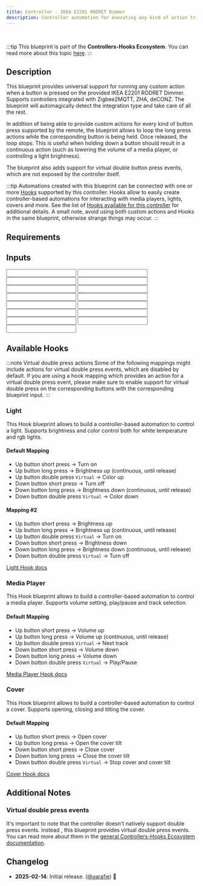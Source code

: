 ```yaml
---
title: Controller - IKEA E2201 RODRET Dimmer
description: Controller automation for executing any kind of action triggered by the provided IKEA E2201 RODRET Dimmer. Supports Zigbee2MQTT, ZHA, deCONZ.
---
```



<ImportCard id='ikea_e2201' category='controllers' />

<br />

:::tip
This blueprint is part of the **Controllers-Hooks Ecosystem**. You can read more about this topic [here](/docs/controllers-hooks-ecosystem).
:::

## Description

This blueprint provides universal support for running any custom action when a button is pressed on the provided IKEA E2201 RODRET Dimmer. Supports controllers integrated with Zigbee2MQTT, ZHA, deCONZ. The blueprint will automagically detect the integration type and take care of all the rest.

In addition of being able to provide custom actions for every kind of button press supported by the remote, the blueprint allows to loop the long press actions while the corresponding button is being held. Once released, the loop stops. This is useful when holding down a button should result in a continuous action (such as lowering the volume of a media player, or controlling a light brightness).

The blueprint also adds support for virtual double button press events, which are not exposed by the controller itself.

:::tip
Automations created with this blueprint can be connected with one or more [Hooks](/docs/blueprints/hooks) supported by this controller.
Hooks allow to easily create controller-based automations for interacting with media players, lights, covers and more. See the list of [Hooks available for this controller](/docs/blueprints/controllers/ikea_e2201#available-hooks) for additional details.
A small note, avoid using both custom actions and Hooks in the same blueprint, otherwise strange things may occur.
:::

## Requirements

<Requirement id='zigbee2mqtt' />
<Requirement id='zha' />
<Requirement id='deconz' />

## Inputs

<Input
  name='Controller Device'
  description='The controller device to use for the automation. Choose a value only if the remote is integrated with Zigbee2MQTT, ZHA, deCONZ.'
  selector='device'
  required='Zigbee2MQTT, ZHA, deCONZ'
/>
<Input
  name='Up button short press'
  description='Action to run on short up button press.'
  selector='action'
/>
<Input
  name='Up button long press'
  description='Action to run on long up button press.'
  selector='action'
/>
<Input
  name='Up button release'
  description='Action to run on up button release after long press.'
  selector='action'
/>
<Input
  name='Up button double press'
  description='Action to run on double up button press.'
  selector='action'
  virtual
/>
<Input
  name='Down button short press'
  description='Action to run on short down button press.'
  selector='action'
/>
<Input
  name='Down button long press'
  description='Action to run on long down button press.'
  selector='action'
/>
<Input
  name='Down button release'
  description='Action to run on down button release after long press.'
  selector='action'
/>
<Input
  name='Down button double press'
  description='Action to run on double down button press.'
  selector='action'
  virtual
/>
<Input
  name='Up button long press - Maximum loop repeats'
  description='Maximum number of repeats for the custom action, when looping is enabled. Use it as a safety limit to prevent an endless loop in case the corresponding stop event is not received.'
  selector='number'
/>
<Input
  name='Down button long press - Maximum loop repeats'
  description='Maximum number of repeats for the custom action, when looping is enabled. Use it as a safety limit to prevent an endless loop in case the corresponding stop event is not received.'
  selector='number'
/>
<Input
  name='Helper Up/Down button - Long Press Delay'
  description='Max delay between the pushing and releasing of a button long press event. Increase this value if you notice that the long press action is not triggered properly.'
  selector='number'
/>
<Input
  name='Expose up button double press event'
  description='Choose whether or not to expose the virtual double press event for the up button. Turn this on if you are providing an action for the up button double press event.'
  selector='boolean'
/>
<Input
  name='Expose down button double press event'
  description='Choose whether or not to expose the virtual double press event for the down button. Turn this on if you are providing an action for the down button double press event.'
  selector='boolean'
/>
<Input
  name='Helper - Double Press delay'
  description='Max delay between the first and the second button press for the double press event. Provide a value only if you are using a double press action. Increase this value if you notice that the double press action is not triggered properly.'
  selector='number'
/>

## Available Hooks

:::note Virtual double press actions
Some of the following mappings might include actions for virtual double press events, which are disabled by default.
If you are using a hook mapping which provides an action for a virtual double press event, please make sure to enable support for virtual double press on the corresponding buttons with the corresponding blueprint input.
:::

### Light

This Hook blueprint allows to build a controller-based automation to control a light. Supports brightness and color control both for white temperature and rgb lights.

#### Default Mapping

- Up button short press -> Turn on
- Up button long press -> Brightness up (continuous, until release)
- Up button double press `Virtual` -> Color up
- Down button short press -> Turn off
- Down button long press -> Brightness down (continuous, until release)
- Down button double press `Virtual` -> Color down

#### Mapping #2

- Up button short press -> Brightness up
- Up button long press -> Brightness up (continuous, until release)
- Up button double press `Virtual` -> Turn on
- Down button short press -> Brightness down
- Down button long press -> Brightness down (continuous, until release)
- Down button double press `Virtual` -> Turn off

[Light Hook docs](/docs/blueprints/hooks/light)

### Media Player

This Hook blueprint allows to build a controller-based automation to control a media player. Supports volume setting, play/pause and track selection.

#### Default Mapping

- Up button short press -> Volume up
- Up button long press -> Volume up (continuous, until release)
- Up button double press `Virtual` -> Next track
- Down button short press -> Volume down
- Down button long press -> Volume down
- Down button double press `Virtual` -> Play/Pause

[Media Player Hook docs](/docs/blueprints/hooks/media_player)

### Cover

This Hook blueprint allows to build a controller-based automation to control a cover. Supports opening, closing and tilting the cover.

#### Default Mapping

- Up button short press -> Open cover
- Up button long press -> Open the cover tilt
- Down button short press -> Close cover
- Down button long press -> Close the cover tilt
- Down button double press `Virtual` -> Stop cover and cover tilt

[Cover Hook docs](/docs/blueprints/hooks/cover)

## Additional Notes

### Virtual double press events

It's important to note that the controller doesn't natively support double press events. Instead , this blueprint provides virtual double press events. You can read more about them in the [general Controllers-Hooks Ecosystem documentation](/docs/controllers-hooks-ecosystem#virtual-events).

## Changelog

- **2025-02-14**: Initial release. ([@yarafie](https://github.com/yarafie)) :tada:
